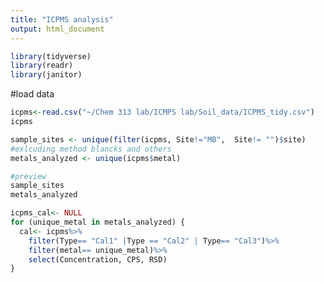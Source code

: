 ```yaml
---
title: "ICPMS analysis"
output: html_document
---
```


```r
library(tidyverse)
library(readr)
library(janitor)

```

#load data
```r
icpms<-read.csv("~/Chem 313 lab/ICMPS lab/Soil_data/ICPMS_tidy.csv")
icpms
```

```r
sample_sites <- unique(filter(icpms, Site!="MB",  Site!= "")$site)
#exlcuding method blancks and others
metals_analyzed <- unique(icpms$metal)

#preview
sample_sites
metals_analyzed

```

```r
icpms_cal<- NULL
for (unique_metal in metals_analyzed) {
  cal<- icpms%>%
    filter(Type== "Cal1" |Type == "Cal2" | Type== "Cal3")%>%
    filter(metal== unique_metal)%>%
    select(Concentration, CPS, RSD)
}
```

